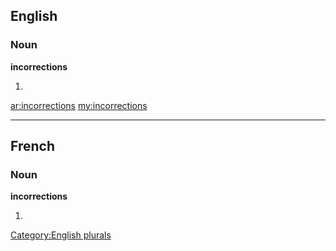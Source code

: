 ==English==

===Noun===
'''incorrections'''

# {{plural of|[[incorrection]]}}

[[Category:English plurals]]

[[ar:incorrections]]
[[my:incorrections]]

----
==French==

===Noun===
'''incorrections''' {{f}}

# {{plural of|[[incorrection]]|lang=fr}}
{{rfc-auto}}